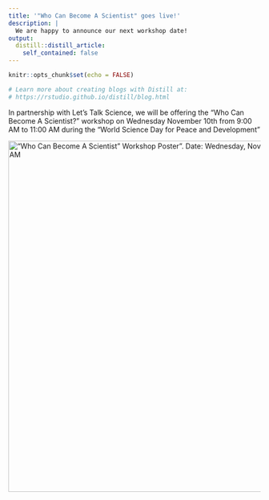 ```yaml
---
title: '"Who Can Become A Scientist" goes live!'
description: |
  We are happy to announce our next workshop date!
output:
  distill::distill_article:
    self_contained: false
---
```


```r
knitr::opts_chunk$set(echo = FALSE)

# Learn more about creating blogs with Distill at:
# https://rstudio.github.io/distill/blog.html

```
In partnership with Let's Talk Science, we will be offering the "Who Can Become A Scientist?" workshop on Wednesday November 10th from 9:00 AM to 11:00 AM during the "World Science Day for Peace and Development"

[!["Who Can Become A Scientist" Workshop Poster". Date: Wednesday, November 10, 2021. 9:00-11:00 AM](Who-can-become-a-scientist-2.png){width=700px}](https://letstalkscience-parlonssciences-ca.zoom.us/webinar/register/WN_OTCEo_PRQO6bvGjIiWq-uw)
